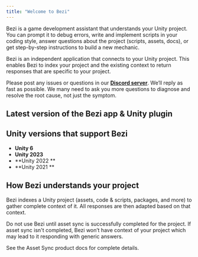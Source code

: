 ```yaml
---
title: "Welcome to Bezi"
---
```


Bezi is a game development assistant that understands your Unity project. You can prompt it to debug errors, write and implement scripts in your coding style, answer questions about the project (scripts, assets, docs), or get step-by-step instructions to build a new mechanic.

Bezi is an independent application that connects to your Unity project. This enables Bezi to index your project and the existing context to return responses that are specific to your project.

Please post any issues or questions in our [**Discord server**](https://discord.com/invite/UKWB46HTT9). We’ll reply as fast as possible. We many need to ask you more questions to diagnose and resolve the root cause, not just the symptom.

## Latest version of the Bezi app & Unity plugin

<Card title="Changelog" href="https://docs.bezi.com/bezi/product/changelog">
  
</Card>

## Unity versions that support Bezi

- **Unity 6**
- **Unity 2023**
- **Unity 2022 **
- **Unity 2021 **

## How Bezi understands your project

Bezi indexes a Unity project (assets, code & scripts, packages, and more) to gather complete context of it. All responses are then adapted based on that context.

Do not use Bezi until asset sync is successfully completed for the project. If asset sync isn't completed, Bezi won’t have context of your project which may lead to it responding with generic answers.

See the Asset Sync product docs for complete details.

<Card title="Asset Sync documentation" icon="layer-group" iconType="solid" color="#000000" href="https://docs.bezi.com/bezi/product/asset-sync">
  
</Card>